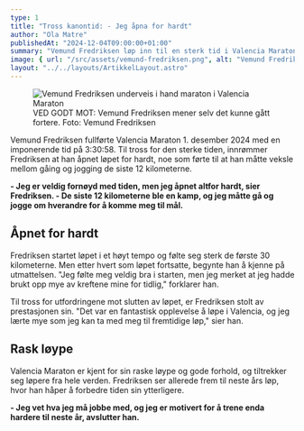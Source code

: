 ```yaml
---
type: 1
title: "Tross kanontid: - Jeg åpna for hardt"
author: "Ola Matre"
publishedAt: "2024-12-04T09:00:00+01:00"
summary: "Vemund Fredriksen løp inn til en sterk tid i Valencia Maraton, til tross for at han åpnet for hardt."
image: { url: "/src/assets/vemund-fredriksen.png", alt: "Vemund Fredriksen underveis i hans maraton i Valencia" }
layout: "../../layouts/ArtikkelLayout.astro"
---
```


<figure style={{ width: "100%" }}>
  <img src={VemundFredriksen.src} alt="Vemund Fredriksen underveis i hand maraton i Valencia Maraton" />
  <figcaption style={{ color: "#666", width: "100%" }}>VED GODT MOT: Vemund Fredriksen mener selv det kunne gått fortere. Foto: Vemund Fredriksen</figcaption>
</figure>

Vemund Fredriksen fullførte Valencia Maraton 1. desember 2024 med en imponerende tid på 3:30:58. Til tross for den sterke tiden, innrømmer Fredriksen at han åpnet løpet for hardt, noe som førte til at han måtte veksle mellom gåing og jogging de siste 12 kilometerne.

**- Jeg er veldig fornøyd med tiden, men jeg åpnet altfor hardt, sier Fredriksen. - De siste 12 kilometerne ble en kamp, og jeg måtte gå og jogge om hverandre for å komme meg til mål.**

## Åpnet for hardt

Fredriksen startet løpet i et høyt tempo og følte seg sterk de første 30 kilometerne. Men etter hvert som løpet fortsatte, begynte han å kjenne på utmattelsen. "Jeg følte meg veldig bra i starten, men jeg merket at jeg hadde brukt opp mye av kreftene mine for tidlig," forklarer han.

Til tross for utfordringene mot slutten av løpet, er Fredriksen stolt av prestasjonen sin. "Det var en fantastisk opplevelse å løpe i Valencia, og jeg lærte mye som jeg kan ta med meg til fremtidige løp," sier han.

## Rask løype

Valencia Maraton er kjent for sin raske løype og gode forhold, og tiltrekker seg løpere fra hele verden. Fredriksen ser allerede frem til neste års løp, hvor han håper å forbedre tiden sin ytterligere.

**- Jeg vet hva jeg må jobbe med, og jeg er motivert for å trene enda hardere til neste år, avslutter han.**

